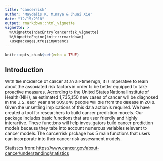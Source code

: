 ```yaml
---
title: "cancerrisk"
author: "Maydelis K. Minaya & Shuai Xie"
date: "12/15/2018"
output: rmarkdown::html_vignette
vignette: >
  %\VignetteIndexEntry{cancerrisk_vignette}
  %\VignetteEngine{knitr::rmarkdown}
  \usepackage[utf8]{inputenc}
---
```


```r
knitr::opts_chunk$set(echo = TRUE)
```

## Introduction

With the incidence of cancer at an all-time high, it is imperative to learn about the associated risk factors in order to be better equipped to take proactive measures. According to the United States National Institute of Health (NIH), an estimated 1,735,350 new cases of cancer will be diagnosed in the U.S. each year and 609,640 people will die from the disease in 2018. Given the unsettling implications of this data action is required. We have created a tool for researchers to build cancer prediction models. Our package includes basic functions that are user friendly and highly interactive. These functions will help investigators build cancer prediction models because they take into account numerous variables relevant to cancer models. The cancerrisk package has 5 main functions that users can incorporate into their cancer risk assessment models.

Statistics from: <https://www.cancer.gov/about-cancer/understanding/statistics>
